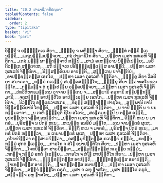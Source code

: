 ```yaml
---
title: "20.2 ປາຣາຊິກາທິປຎ຺ຫາ"
tableOfContents: false
sidebar:
  order: 2
type: "tipitaka"
basket: "vi"
book: "pari"
---
```



<DynamicBreadcrumb />

<Division number="480" book="pari">

<Paragraph number="2356" type="verses" book="pari">
ອິຕ຺ຖີ ຈ ອພ຺ຠນ຺ຕເຣ ສິຍາ,_  
_ຠິກ຺ຂຸ ຈ ພຫິທ຺ຘາ ສິຍາ;_  
_ຉິທ຺ທໍ ຕສ຺ມິໍ ຆເຣ ນຕ຺ຖິ,_  
_ເມຖຸນຘມ຺ມປຈ຺ຈຍາ;_  
_ກຖໍ ປາຣາຊິໂກ ສິຍາ,_  
_ປຎ຺ຫາ ເມສາ ກຸສເລຫິ ຈິນ຺ຕິຕາ._  

</Paragraph>

<Paragraph number="2357" type="verses" book="pari">
_ເຕລໍ ມຘຸໍ ຜາຓິຕຎ຺ຈາປິ ສປ຺ປິໍ,_  
_ສາມໍ ຄເຫຕ຺ວານ ນິກ຺ຂິເປຍ຺ຍ;_  
_ອວີຕິວຕ຺ເຕ ສຕ຺ຕາເຫ,_  
_ສຕິ ປຈ຺ຈເຍ ປຣິຠຸຎ຺ຊນ຺ຕສ຺ສ ອາປຕ຺ຕິ;_  
_ປຎ຺ຫາ ເມສາ ກຸສເລຫິ ຈິນ຺ຕິຕາ._  

</Paragraph>

<Paragraph number="2358" type="verses" book="pari">
_ນິສ຺ສຄ຺ຄິເຍນ ອາປຕ຺ຕິ,_  
_ສຸທ຺ຘເກນ ປາຈິຕ຺ຕິຍໍ;_  
_ອາປຊ຺ຊນ຺ຕສ຺ສ ເອກໂຕ,_  
_ປຎ຺ຫາ ເມສາ ກຸສເລຫິ ຈິນ຺ຕິຕາ._  

</Paragraph>

<Paragraph number="2359" type="verses" book="pari">
_ຠິກ຺ຂູ ສິຍາ ວີສຕິຍາ ສມາຄຕາ,_  
_ກມ຺ມໍ ກເຣຍ຺ຍຸໍ ສມຄ຺ຄສຎ຺ຎິໂນ;_  
_ຠິກ຺ຂຸ ສິຍາ ທ຺ວາທສໂຍຊເນ ຐິໂຕ,_  
_ກມ຺ມຎ຺ຈ ຕໍ ກຸປ຺ເປຍ຺ຍ ວຄ຺ຄປຈ຺ຈຍາ;_  
_ປຎ຺ຫາ ເມສາ ກຸສເລຫິ ຈິນ຺ຕິຕາ._  

</Paragraph>

<Paragraph number="2360" type="verses" book="pari">
_ປທວີຕິຫາຣມຕ຺ເຕນ ວາຈາຍ ຠຓິເຕນ ຈ,_  
_ສພ຺ພານິ ຄຣຸການິ ສປ຺ປຏິກມ຺ມານິ;_  
_ຈຕຸສຏ຺ຐິ ອາປຕ຺ຕິໂຍ ອາປຊ຺ເຊຍ຺ຍ ເອກໂຕ,_  
_ປຎ຺ຫາ ເມສາ ກຸສເລຫິ ຈິນ຺ຕິຕາ._  

</Paragraph>

<Paragraph number="2361" type="verses" book="pari">
_ນິວຕ຺ໂຖ ອນ຺ຕຣວາສເກນ,_  
_ທິຄຸຓໍ ສງ຺ຆາຏິໍ ປາຣຸໂຕ;_  
_ສພ຺ພານິ ຕານິ ນິສ຺ສຄ຺ຄິຍານິ ໂຫນ຺ຕິ,_  
_ປຎ຺ຫາ ເມສາ ກຸສເລຫິ ຈິນ຺ຕິຕາ._  

</Paragraph>

<Paragraph number="2362" type="verses" book="pari">
_ນ ຈາປິ ຎຕ຺ຕິ ນ ຈ ປນ ກມ຺ມວາຈາ,_  
_ນ ເຈຫິ ຠິກ຺ຂູຕິ ຊິໂນ ອໂວຈ;_  
_ສຣຓຄມນມ຺ປິ ນ ຕສ຺ສ ອຕ຺ຖິ,_  
ອຸປສມ຺ປທາ ຈສ຺ສ ອກຸປ຺ປາ;_  
_ປຎ຺ຫາ ເມສາ ກຸສເລຫິ ຈິນ຺ຕິຕາ._  

</Paragraph>

<Paragraph number="2363" type="verses" book="pari">
ອິຕ຺ຖິໍ ຫເນ ນ ມາຕຣໍ,_  
_ປຸຣິສຎ຺ຈ ນ ປິຕຣໍ ຫເນ;_  
_ຫເນຍ຺ຍ ອນຣິຍໍ ມນ຺ໂທ,_  
_ເຕນ ຈານນ຺ຕຣໍ ຜຸເສ;_  
_ປຎ຺ຫາ ເມສາ ກຸສເລຫິ ຈິນ຺ຕິຕາ._  

</Paragraph>

<Paragraph number="2364" type="verses" book="pari">
ອິຕ຺ຖິໍ ຫເນ ຈ ມາຕຣໍ,_  
_ປຸຣິສຎ຺ຈ ປິຕຣໍ ຫເນ;_  
_ມາຕຣໍ ປິຕຣໍ ຫນ຺ຕ຺ວາ,_  
_ນ ເຕນານນ຺ຕຣໍ ຜຸເສ;_  
_ປຎ຺ຫາ ເມສາ ກຸສເລຫິ ຈິນ຺ຕິຕາ._  

</Paragraph>

<Paragraph number="2365" type="verses" book="pari">
_ອໂຈທຍິຕ຺ວາ ອສ຺ສາຣຍິຕ຺ວາ,_  
_ອສມ຺ມຸຂີຠູຕສ຺ສ ກເຣຍ຺ຍ ກມ຺ມໍ;_  
_ກຕຎ຺ຈ ກມ຺ມໍ ສຸກຕໍ ຠເວຍ຺ຍ,_  
_ກາຣໂກ ຈ ສໍໂຆ ອນາປຕ຺ຕິໂກ ສິຍາ;_  
_ປຎ຺ຫາ ເມສາ ກຸສເລຫິ ຈິນ຺ຕິຕາ._  

</Paragraph>

<Paragraph number="2366" type="verses" book="pari">
_ໂຈທຍິຕ຺ວາ ສາຣຍິຕ຺ວາ,_  
_ສມ຺ມຸຂີຠູຕສ຺ສ ກເຣຍ຺ຍ ກມ຺ມໍ;_  
_ກຕຎ຺ຈ ກມ຺ມໍ ອກຕໍ ຠເວຍ຺ຍ,_  
_ກາຣໂກ ຈ ສໍໂຆ ສາປຕ຺ຕິໂກ ສິຍາ;_  
_ປຎ຺ຫາ ເມສາ ກຸສເລຫິ ຈິນ຺ຕິຕາ._  

</Paragraph>

<Paragraph number="2367" type="verses" book="pari">
_ຉິນ຺ທນ຺ຕສ຺ສ ອາປຕ຺ຕິ,_  
_ຉິນ຺ທນ຺ຕສ຺ສ ອນາປຕ຺ຕິ;_  
_ຉາເທນ຺ຕສ຺ສ ອາປຕ຺ຕິ,_  
_ຉາເທນ຺ຕສ຺ສ ອນາປຕ຺ຕິ;_  
_ປຎ຺ຫາ ເມສາ ກຸສເລຫິ ຈິນ຺ຕິຕາ._  

</Paragraph>

<Paragraph number="2368" type="verses" book="pari">
_ສຈ຺ຈໍ ຠຓນ຺ໂຕ ຄຣຸກໍ,_  
_ມຸສາ ຈ ລຫຸ ຠາສໂຕ;_  
_ມຸສາ ຠຓນ຺ໂຕ ຄຣຸກໍ,_  
_ສຈ຺ຈຎ຺ຈ ລຫຸ ຠາສໂຕ;_  
_ປຎ຺ຫາ ເມສາ ກຸສເລຫິ ຈິນ຺ຕິຕາ._
</Paragraph>
</Division>